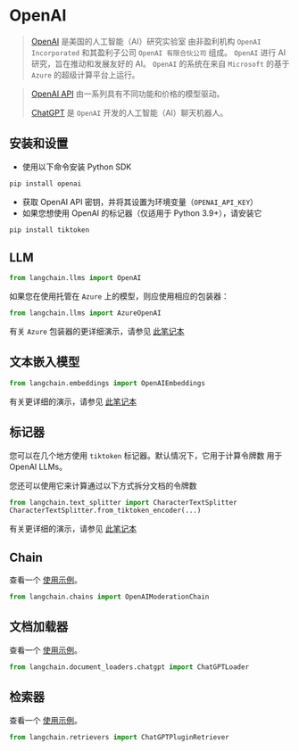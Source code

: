 # OpenAI

> [OpenAI](https://zh.wikipedia.org/wiki/OpenAI) 是美国的人工智能（AI）研究实验室
> 由非盈利机构 `OpenAI Incorporated`
> 和其盈利子公司 `OpenAI 有限合伙公司` 组成。
> `OpenAI` 进行 AI 研究，旨在推动和发展友好的 AI。
> `OpenAI` 的系统在来自 `Microsoft` 的基于 `Azure` 的超级计算平台上运行。

> [OpenAI API](https://platform.openai.com/docs/models) 由一系列具有不同功能和价格的模型驱动。
> 
> [ChatGPT](https://chat.openai.com) 是 `OpenAI` 开发的人工智能（AI）聊天机器人。

## 安装和设置
- 使用以下命令安装 Python SDK
```bash
pip install openai
```
- 获取 OpenAI API 密钥，并将其设置为环境变量（`OPENAI_API_KEY`）
- 如果您想使用 OpenAI 的标记器（仅适用于 Python 3.9+），请安装它
```bash
pip install tiktoken
```


## LLM

```python
from langchain.llms import OpenAI
```

如果您在使用托管在 `Azure` 上的模型，则应使用相应的包装器：
```python
from langchain.llms import AzureOpenAI
```
有关 `Azure` 包装器的更详细演示，请参见 [此笔记本](/docs/modules/model_io/models/llms/integrations/azure_openai_example.html)



## 文本嵌入模型

```python
from langchain.embeddings import OpenAIEmbeddings
```
有关更详细的演示，请参见 [此笔记本](/docs/modules/data_connection/text_embedding/integrations/openai.html)


## 标记器

您可以在几个地方使用 `tiktoken` 标记器。默认情况下，它用于计算令牌数
用于 OpenAI LLMs。

您还可以使用它来计算通过以下方式拆分文档的令牌数 
```python
from langchain.text_splitter import CharacterTextSplitter
CharacterTextSplitter.from_tiktoken_encoder(...)
```
有关更详细的演示，请参见 [此笔记本](/docs/modules/data_connection/document_transformers/text_splitters/tiktoken.html)

## Chain

查看一个 [使用示例](/docs/modules/chains/additional/moderation.html)。

```python
from langchain.chains import OpenAIModerationChain
```

## 文档加载器

查看一个 [使用示例](/docs/modules/data_connection/document_loaders/integrations/chatgpt_loader.html)。

```python
from langchain.document_loaders.chatgpt import ChatGPTLoader
```

## 检索器

查看一个 [使用示例](/docs/modules/data_connection/retrievers/integrations/chatgpt-plugin.html)。

```python
from langchain.retrievers import ChatGPTPluginRetriever
```
